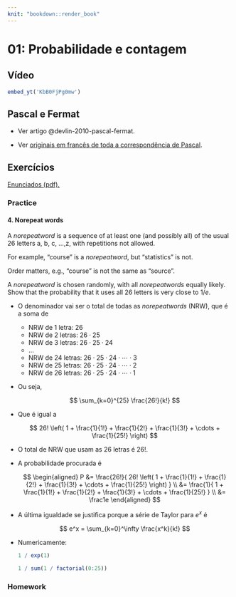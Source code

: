 ```yaml
---
knit: "bookdown::render_book"
---
```


# 01: Probabilidade e contagem {-}

## Vídeo {-}

```r
embed_yt('KbB0FjPg0mw')
```

## Pascal e Fermat {-}

* Ver artigo @devlin-2010-pascal-fermat.

* Ver [originais em francês de toda a correspondência de Pascal](https://gallica.bnf.fr/ark:/12148/bpt6k69975r.image.r=Blaise+Pascal.f233.langFR).

## Exercícios {-}

[Enunciados (pdf).](https://projects.iq.harvard.edu/files/stat110/files/strategic_practice_and_homework_1.pdf)

### Practice {-}

#### 4. Norepeat words {-}

::: {.rmdbox latex=1}

A *norepeatword* is a sequence of at least one (and possibly all) of the usual $26$ letters a, b, c, ...,z, with repetitions not allowed.

For example, “course” is a *norepeatword*, but “statistics” is not.

Order matters, e.g., “course” is not the same as “source”.

A *norepeatword* is chosen randomly, with all *norepeatwords* equally likely. Show that the probability that it uses all $26$ letters is very close to $1/e$.

:::

* O denominador vai ser o total de todas as *norepeatwords* (NRW), que é a soma de

  * NRW de $1$ letra: $26$
  * NRW de $2$ letras: $26 \cdot 25$
  * NRW de $3$ letras: $26 \cdot 25 \cdot 24$
  * $\dots$
  * NRW de $24$ letras: $26 \cdot 25 \cdot 24 \cdot \cdots \cdot 3$
  * NRW de $25$ letras: $26 \cdot 25 \cdot 24 \cdot \cdots \cdot 2$
  * NRW de $26$ letras: $26 \cdot 25 \cdot 24 \cdot \cdots \cdot 1$
  
* Ou seja,

  $$
  \sum_{k=0}^{25} \frac{26!}{k!}
  $$
  
* Que é igual a

  $$
  26! 
  \left( 
  1 + \frac{1}{1!} + \frac{1}{2!} + \frac{1}{3!} + \cdots + \frac{1}{25!} 
  \right)
  $$
  
* O total de NRW que usam as $26$ letras é $26!$.

* A probabilidade procurada é

  $$
  \begin{aligned}
  P 
  &= 
  \frac{26!}{
  26! 
  \left( 
  1 + \frac{1}{1!} + \frac{1}{2!} + \frac{1}{3!} + \cdots + \frac{1}{25!} 
  \right)
  } \\
  &=
  \frac{1}{
  1 + \frac{1}{1!} + \frac{1}{2!} + \frac{1}{3!} + \cdots + \frac{1}{25!} 
  } \\
  &= \frac1e
  \end{aligned}
  $$

* A última igualdade se justifica porque a série de Taylor para $e^x$ é

  $$
  e^x = \sum_{k=0}^\infty \frac{x^k}{k!}
  $$
  
* Numericamente:

    ```r
    1 / exp(1)
    ```

    ```r
    1 / sum(1 / factorial(0:25))
    ```


### Homework {-}
